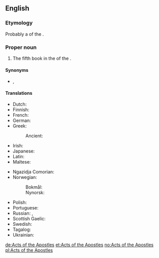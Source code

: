 ==English==
{{book of the Bible|Acts of the Apostles}}

===Etymology===
Probably a {{l|en|calque}} of the {{etyl|la|en}} {{term|Āctūs Apostolōrum|lang=la}}.

===Proper noun===
{{en-proper noun|head=[[Acts]] [[of]] [[the]] [[Apostles]]}}

# {{context|biblical|lang=en}} The fifth book in the {{l|en|New Testament}} of the {{l|en|Bible}}.

====Synonyms====
* {{l|en|Acts}}, {{l|en|Book of Acts}}

====Translations====
{{trans-top|fifth book of the New Testament}}
* Dutch: {{t|nl|Handelingen}}
* Finnish: {{t|fi|Apostolien teot}}
* French: {{t|fr|Actes des Apôtres|f-p}}
* German: {{t+|de|Apostelgeschichte|f}}
* Greek: {{t|el|Πράξεις των Αποστόλων|f-p}}
*: Ancient: {{t|grc|Πράξεις τῶν Ἀποστόλων|f-p}}
* Irish: {{t|ga|Gníomhartha na nAspal|m-p}}
* Japanese: {{t|ja|使徒行伝|tr=shitogyōden}}
* Latin: {{t|la|Āctūs Apostolōrum|m-p}}
* Maltese: {{t|mt|Atti ta' l-Appostli|alt=L-Atti ta' l-Appostli}}
{{trans-mid}}
* Ngazidja Comorian: {{t|zdj|Zitrenɗwa|c8}}
* Norwegian: 
*: Bokmål: {{t|nb|Apostlenes gjerninger}}
*: Nynorsk: {{t|nn|Apostelgjerningane}}
* Polish: {{t+|pl|Dzieje Apostolskie|p}}
* Portuguese: {{t|pt|Atos dos Apóstolos|p}}
* Russian: {{t|ru|Дея́ния святы́х апо́столов|n-p|sc=Cyrl}}, {{t|ru|Дея́ния апо́столов|n-p|sc=Cyrl}}
* Scottish Gaelic: {{t|gd|Leabhar Ghnìomharan nan Abstol|m}}
* Swedish: {{t+|sv|Apostlagärningarna}}
* Tagalog: {{t|tl|Mga Gawa ng mga Apostol}}
* Ukrainian: {{t+|uk|Дії|tr=Diyi|sc=Cyrl}}
{{trans-bottom}}

[[de:Acts of the Apostles]]
[[et:Acts of the Apostles]]
[[no:Acts of the Apostles]]
[[pl:Acts of the Apostles]]
